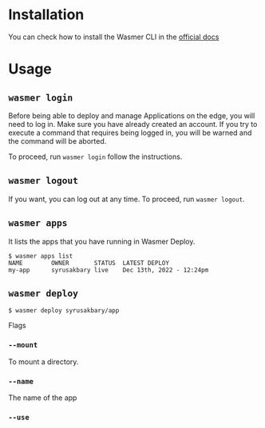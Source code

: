 # Installation

You can check how to install the Wasmer CLI in the [official docs](/runtime/cli)

# Usage

## `wasmer login`

Before being able to deploy and manage Applications on the edge, you will need to log in.
Make sure you have already created an account.
If you try to execute a command that requires being logged in, you will be warned and the command will be aborted.

To proceed, run `wasmer login` follow the instructions.

## `wasmer logout`

If you want, you can log out at any time.
To proceed, run `wasmer logout`.

## `wasmer apps`

It lists the apps that you have running in Wasmer Deploy.

```
$ wasmer apps list
NAME        OWNER       STATUS	LATEST DEPLOY
my-app      syrusakbary live    Dec 13th, 2022 - 12:24pm
```

## `wasmer deploy`

```
$ wasmer deploy syrusakbary/app
```

Flags
### `--mount`
To mount a directory.

### `--name`
The name of the app

### `--use`
